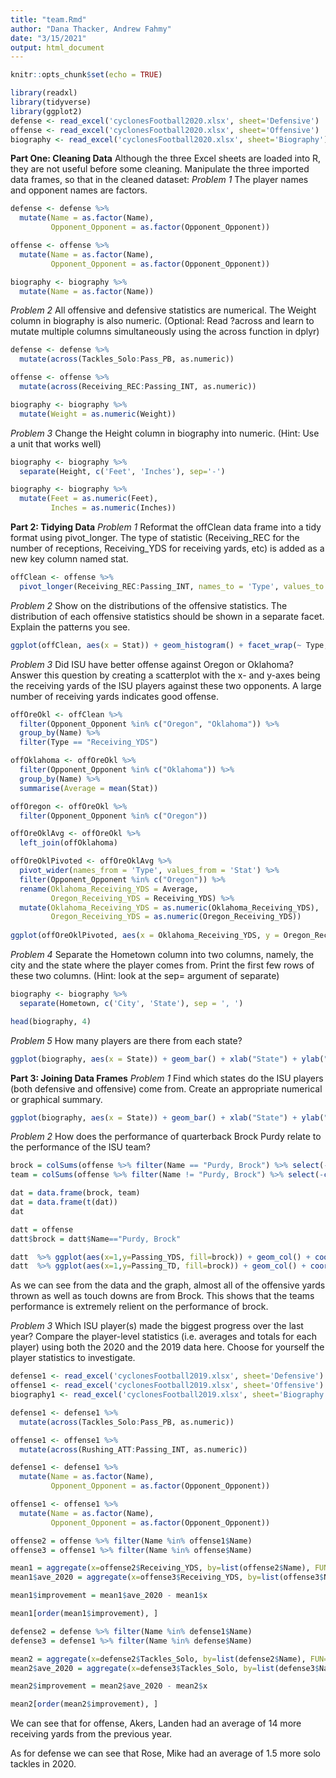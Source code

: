 ---
title: "team.Rmd"
author: "Dana Thacker, Andrew Fahmy"
date: "3/15/2021"
output: html_document
---

```{r setup, include=FALSE}
knitr::opts_chunk$set(echo = TRUE)
```

```{r}
library(readxl)
library(tidyverse)
library(ggplot2)
defense <- read_excel('cyclonesFootball2020.xlsx', sheet='Defensive')
offense <- read_excel('cyclonesFootball2020.xlsx', sheet='Offensive')
biography <- read_excel('cyclonesFootball2020.xlsx', sheet='Biography')
```

**Part One: Cleaning Data**
Although the three Excel sheets are loaded into R, they are not useful before some cleaning. Manipulate the three imported data frames, so that in the cleaned dataset:
*Problem 1*
The player names and opponent names are factors.
```{r}
defense <- defense %>%
  mutate(Name = as.factor(Name), 
         Opponent_Opponent = as.factor(Opponent_Opponent))

offense <- offense %>%
  mutate(Name = as.factor(Name), 
         Opponent_Opponent = as.factor(Opponent_Opponent))

biography <- biography %>%
  mutate(Name = as.factor(Name))
```

*Problem 2*
All offensive and defensive statistics are numerical. The Weight column in biography is also numeric. (Optional: Read ?across and learn to mutate multiple columns simultaneously using the across function in dplyr)
```{r}
defense <- defense %>%
  mutate(across(Tackles_Solo:Pass_PB, as.numeric))

offense <- offense %>%
  mutate(across(Receiving_REC:Passing_INT, as.numeric))

biography <- biography %>%
  mutate(Weight = as.numeric(Weight))
```

*Problem 3*
Change the Height column in biography into numeric. (Hint: Use a unit that works well)
```{r}
biography <- biography %>%
  separate(Height, c('Feet', 'Inches'), sep='-') 

biography <- biography %>%
  mutate(Feet = as.numeric(Feet),
         Inches = as.numeric(Inches))
```

**Part 2: Tidying Data**
*Problem 1*
Reformat the offClean data frame into a tidy format using pivot_longer. The type of statistic (Receiving_REC for the number of receptions, Receiving_YDS for receiving yards, etc) is added as a new key column named stat.
```{r}
offClean <- offense %>%
  pivot_longer(Receiving_REC:Passing_INT, names_to = 'Type', values_to = 'Stat')
```

*Problem 2*
Show on the distributions of the offensive statistics. The distribution of each offensive statistics should be shown in a separate facet. Explain the patterns you see.
```{r}
ggplot(offClean, aes(x = Stat)) + geom_histogram() + facet_wrap(~ Type, scales = 'free') + xlab("Stat") + ylab("Count") + ggtitle("Statistics by Type")
```

*Problem 3*
Did ISU have better offense against Oregon or Oklahoma? Answer this question by creating a scatterplot with the x- and y-axes being the receiving yards of the ISU players against these two opponents. A large number of receiving yards indicates good offense.
```{r}
offOreOkl <- offClean %>%
  filter(Opponent_Opponent %in% c("Oregon", "Oklahoma")) %>%
  group_by(Name) %>%
  filter(Type == "Receiving_YDS")

offOklahoma <- offOreOkl %>%
  filter(Opponent_Opponent %in% c("Oklahoma")) %>%
  group_by(Name) %>%
  summarise(Average = mean(Stat))

offOregon <- offOreOkl %>%
  filter(Opponent_Opponent %in% c("Oregon"))

offOreOklAvg <- offOreOkl %>%
  left_join(offOklahoma)

offOreOklPivoted <- offOreOklAvg %>%
  pivot_wider(names_from = 'Type', values_from = 'Stat') %>%
  filter(Opponent_Opponent %in% c("Oregon")) %>%
  rename(Oklahoma_Receiving_YDS = Average,
         Oregon_Receiving_YDS = Receiving_YDS) %>%
  mutate(Oklahoma_Receiving_YDS = as.numeric(Oklahoma_Receiving_YDS),
         Oregon_Receiving_YDS = as.numeric(Oregon_Receiving_YDS))
  
ggplot(offOreOklPivoted, aes(x = Oklahoma_Receiving_YDS, y = Oregon_Receiving_YDS)) + geom_point() + xlab("Average Oklahoma Receiving Yards") + ylab("Oregon Receiving Yards") + ggtitle("Oklahoma Receiving Yards vs Oregon Receiving Yards by ISU in 2020")
```

*Problem 4*
Separate the Hometown column into two columns, namely, the city and the state where the player comes from. Print the first few rows of these two columns. (Hint: look at the sep= argument of separate)
```{r}
biography <- biography %>%
  separate(Hometown, c('City', 'State'), sep = ', ')

head(biography, 4)
```

*Problem 5*
How many players are there from each state?
```{r}
ggplot(biography, aes(x = State)) + geom_bar() + xlab("State") + ylab("Count") + ggtitle("Number of Players From Each State")
```

**Part 3: Joining Data Frames**
*Problem 1*
Find which states do the ISU players (both defensive and offensive) come from. Create an appropriate numerical or graphical summary.
```{r}
ggplot(biography, aes(x = State)) + geom_bar() + xlab("State") + ylab("Count") + ggtitle("Number of Players From Each State")
```

*Problem 2*
How does the performance of quarterback Brock Purdy relate to the performance of the ISU team?
```{r}
brock = colSums(offense %>% filter(Name == "Purdy, Brock") %>% select(-c("Name", "Opponent_Opponent")), na.rm = TRUE)
team = colSums(offense %>% filter(Name != "Purdy, Brock") %>% select(-c("Name", "Opponent_Opponent")), na.rm = TRUE)

dat = data.frame(brock, team)
dat = data.frame(t(dat))
dat

datt = offense
datt$brock = datt$Name=="Purdy, Brock"

datt  %>% ggplot(aes(x=1,y=Passing_YDS, fill=brock)) + geom_col() + coord_polar(theta = 'y')
datt  %>% ggplot(aes(x=1,y=Passing_TD, fill=brock)) + geom_col() + coord_polar(theta = 'y')


```
As we can see from the data and the graph, almost all of the offensive yards
thrown as well as touch downs are from Brock. This shows that the teams
performance is extremely relient on the performance of brock.

*Problem 3*
Which ISU player(s) made the biggest progress over the last year? Compare the player-level statistics (i.e. averages and totals for each player) using both the 2020 and the 2019 data here. Choose for yourself the player statistics to investigate.
```{r}
defense1 <- read_excel('cyclonesFootball2019.xlsx', sheet='Defensive')
offense1 <- read_excel('cyclonesFootball2019.xlsx', sheet='Offensive')
biography1 <- read_excel('cyclonesFootball2019.xlsx', sheet='Biography')

defense1 <- defense1 %>%
  mutate(across(Tackles_Solo:Pass_PB, as.numeric))

offense1 <- offense1 %>%
  mutate(across(Rushing_ATT:Passing_INT, as.numeric))

defense1 <- defense1 %>%
  mutate(Name = as.factor(Name), 
         Opponent_Opponent = as.factor(Opponent_Opponent))

offense1 <- offense1 %>%
  mutate(Name = as.factor(Name), 
         Opponent_Opponent = as.factor(Opponent_Opponent))

offense2 = offense %>% filter(Name %in% offense1$Name)
offense3 = offense1 %>% filter(Name %in% offense$Name)

mean1 = aggregate(x=offense2$Receiving_YDS, by=list(offense2$Name), FUN=mean)
mean1$ave_2020 = aggregate(x=offense3$Receiving_YDS, by=list(offense3$Name), FUN=mean)$x

mean1$improvement = mean1$ave_2020 - mean1$x 

mean1[order(mean1$improvement), ]

defense2 = defense %>% filter(Name %in% defense1$Name)
defense3 = defense1 %>% filter(Name %in% defense$Name)

mean2 = aggregate(x=defense2$Tackles_Solo, by=list(defense2$Name), FUN=mean)
mean2$ave_2020 = aggregate(x=defense3$Tackles_Solo, by=list(defense3$Name), FUN=mean)$x

mean2$improvement = mean2$ave_2020 - mean2$x

mean2[order(mean2$improvement), ]

```
We can see that for offense, Akers, Landen had an average of 14 more receiving yards
from the previous year.

As for defense we can see that Rose, Mike had an average of 1.5 more solo tackles in 2020.

